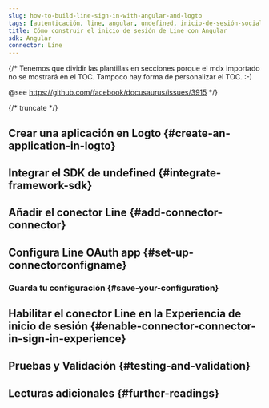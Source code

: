 ```yaml
---
slug: how-to-build-line-sign-in-with-angular-and-logto
tags: [autenticación, line, angular, undefined, inicio-de-sesión-social, inicio-de-sesión, login]
title: Cómo construir el inicio de sesión de Line con Angular
sdk: Angular
connector: Line
---
```


{/*
  Tenemos que dividir las plantillas en secciones porque el mdx importado no se mostrará en el TOC.
  Tampoco hay forma de personalizar el TOC. :-)

  @see https://github.com/facebook/docusaurus/issues/3915
*/}




{/* truncate */}

<Intro connector={connector} sdk="Angular" link="undefined" />

## Crear una aplicación en Logto \{#create-an-application-in-logto}

<CreateApplication type="undefined" framework="undefined" />

## Integrar el SDK de undefined \{#integrate-framework-sdk}

<IntegrateSdk />

## Añadir el conector Line \{#add-connector-connector}

<AddSocialConnector connector={connector} framework="undefined" />

## Configura Line OAuth app \{#set-up-connectorconfigname}

<ConnectorGuide />

### Guarda tu configuración \{#save-your-configuration}

<SaveYourConfiguration connector={connector} />

## Habilitar el conector Line en la Experiencia de inicio de sesión \{#enable-connector-connector-in-sign-in-experience}

<EnableSocialConnector connector={connector} />

## Pruebas y Validación \{#testing-and-validation}

<TestingAndValidation connector={connector} sdk="Angular" />

## Lecturas adicionales \{#further-readings}

<FurtherReadings />